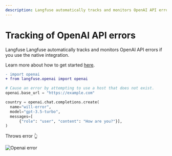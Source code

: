 ```yaml
---
description: Langfuse automatically tracks and monitors OpenAI API errors if you use the native integration.
---
```


# Tracking of OpenAI API errors

Langfuse Langfuse automatically tracks and monitors OpenAI API errors if you use the native integration.

Learn more about how to get started [here](/docs/integrations/openai/get-started).

```diff
- import openai
+ from langfuse.openai import openai
```

```python
# Cause an error by attempting to use a host that does not exist.
openai.base_url = "https://example.com"

country = openai.chat.completions.create(
  name="will-error",
  model="gpt-3.5-turbo",
  messages=[
      {"role": "user", "content": "How are you?"}],
)
```

Throws error 👆

![Openai error](/images/docs/openai-error.png)
